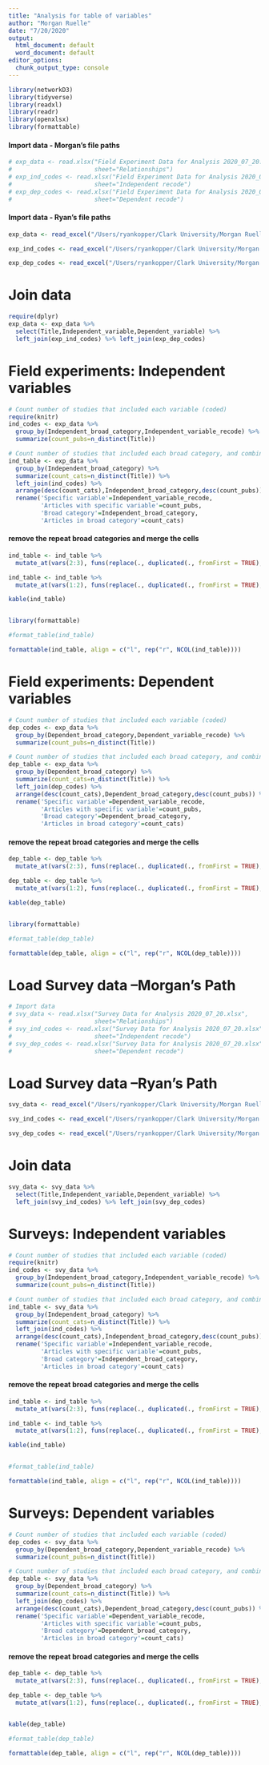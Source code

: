```yaml
---
title: "Analysis for table of variables"
author: "Morgan Ruelle"
date: "7/20/2020"
output:
  html_document: default
  word_document: default
editor_options: 
  chunk_output_type: console
---
```


```r
library(networkD3)
library(tidyverse)
library(readxl)
library(readr)
library(openxlsx)
library(formattable)

```



#### Import data - Morgan's file paths
```r


# exp_data <- read.xlsx("Field Experiment Data for Analysis 2020_07_20.xlsx",   
#                       sheet="Relationships")
# exp_ind_codes <- read.xlsx("Field Experiment Data for Analysis 2020_07_20.xlsx",
#                       sheet="Independent recode")
# exp_dep_codes <- read.xlsx("Field Experiment Data for Analysis 2020_07_20.xlsx",
#                       sheet="Dependent recode")
```

#### Import data - Ryan's file paths
```r

exp_data <- read_excel("/Users/ryankopper/Clark University/Morgan Ruelle - Ryan Kopper Research/Push Pull Systematic Review/Survey Data for Analysis 2020_07_20.xlsx", sheet = "Relationships")

exp_ind_codes <- read_excel("/Users/ryankopper/Clark University/Morgan Ruelle - Ryan Kopper Research/Push Pull Systematic Review/Survey Data for Analysis 2020_07_20.xlsx", sheet = "Independent recode")

exp_dep_codes <- read_excel("/Users/ryankopper/Clark University/Morgan Ruelle - Ryan Kopper Research/Push Pull Systematic Review/Survey Data for Analysis 2020_07_20.xlsx", sheet = "Dependent recode")

```


# Join data
```r
require(dplyr)
exp_data <- exp_data %>%
  select(Title,Independent_variable,Dependent_variable) %>% 
  left_join(exp_ind_codes) %>% left_join(exp_dep_codes)
```
# Field experiments: Independent variables
```r
# Count number of studies that included each variable (coded)
require(knitr)
ind_codes <- exp_data %>% 
  group_by(Independent_broad_category,Independent_variable_recode) %>% 
  summarize(count_pubs=n_distinct(Title))

# Count number of studies that included each broad category, and combine with the previous table
ind_table <- exp_data %>% 
  group_by(Independent_broad_category) %>% 
  summarize(count_cats=n_distinct(Title)) %>%
  left_join(ind_codes) %>% 
  arrange(desc(count_cats),Independent_broad_category,desc(count_pubs)) %>%
  rename('Specific variable'=Independent_variable_recode,
         'Articles with specific variable'=count_pubs,
         'Broad category'=Independent_broad_category,
         'Articles in broad category'=count_cats)
```

#### remove the repeat broad categories and merge the cells
```r
ind_table <- ind_table %>% 
  mutate_at(vars(2:3), funs(replace(., duplicated(., fromFirst = TRUE), '')))

ind_table <- ind_table %>% 
  mutate_at(vars(1:2), funs(replace(., duplicated(., fromFirst = TRUE), '')))

kable(ind_table)


library(formattable)

#format_table(ind_table)

formattable(ind_table, align = c("l", rep("r", NCOL(ind_table))))
```
# Field experiments: Dependent variables
```r
# Count number of studies that included each variable (coded)
dep_codes <- exp_data %>% 
  group_by(Dependent_broad_category,Dependent_variable_recode) %>% 
  summarize(count_pubs=n_distinct(Title))

# Count number of studies that included each broad category, and combine with the previous table
dep_table <- exp_data %>% 
  group_by(Dependent_broad_category) %>% 
  summarize(count_cats=n_distinct(Title)) %>%
  left_join(dep_codes) %>% 
  arrange(desc(count_cats),Dependent_broad_category,desc(count_pubs)) %>%
  rename('Specific variable'=Dependent_variable_recode,
         'Articles with specific variable'=count_pubs,
         'Broad category'=Dependent_broad_category,
         'Articles in broad category'=count_cats)
```

#### remove the repeat broad categories and merge the cells
```r
dep_table <- dep_table %>% 
  mutate_at(vars(2:3), funs(replace(., duplicated(., fromFirst = TRUE), '')))

dep_table <- dep_table %>% 
  mutate_at(vars(1:2), funs(replace(., duplicated(., fromFirst = TRUE), '')))

kable(dep_table)


library(formattable)

#format_table(dep_table)

formattable(dep_table, align = c("l", rep("r", NCOL(dep_table))))
```


# Load Survey data --Morgan's Path
```r
# Import data
# svy_data <- read.xlsx("Survey Data for Analysis 2020_07_20.xlsx",   
#                       sheet="Relationships")
# svy_ind_codes <- read.xlsx("Survey Data for Analysis 2020_07_20.xlsx",
#                       sheet="Independent recode")
# svy_dep_codes <- read.xlsx("Survey Data for Analysis 2020_07_20.xlsx",
#                       sheet="Dependent recode")
```

# Load Survey data --Ryan's Path
```r
svy_data <- read_excel("/Users/ryankopper/Clark University/Morgan Ruelle - Ryan Kopper Research/Push Pull Systematic Review/Survey Data for Analysis 2020_07_20.xlsx", sheet = "Relationships")

svy_ind_codes <- read_excel("/Users/ryankopper/Clark University/Morgan Ruelle - Ryan Kopper Research/Push Pull Systematic Review/Survey Data for Analysis 2020_07_20.xlsx", sheet = "Independent recode")

svy_dep_codes <- read_excel("/Users/ryankopper/Clark University/Morgan Ruelle - Ryan Kopper Research/Push Pull Systematic Review/Survey Data for Analysis 2020_07_20.xlsx", sheet = "Dependent recode")

```


# Join data
```r
svy_data <- svy_data %>%
  select(Title,Independent_variable,Dependent_variable) %>% 
  left_join(svy_ind_codes) %>% left_join(svy_dep_codes)
```
# Surveys: Independent variables
```r
# Count number of studies that included each variable (coded)
require(knitr)
ind_codes <- svy_data %>% 
  group_by(Independent_broad_category,Independent_variable_recode) %>% 
  summarize(count_pubs=n_distinct(Title))

# Count number of studies that included each broad category, and combine with the previous table
ind_table <- svy_data %>% 
  group_by(Independent_broad_category) %>% 
  summarize(count_cats=n_distinct(Title)) %>%
  left_join(ind_codes) %>% 
  arrange(desc(count_cats),Independent_broad_category,desc(count_pubs)) %>%
  rename('Specific variable'=Independent_variable_recode,
         'Articles with specific variable'=count_pubs,
         'Broad category'=Independent_broad_category,
         'Articles in broad category'=count_cats)

```

#### remove the repeat broad categories and merge the cells
```r
ind_table <- ind_table %>% 
  mutate_at(vars(2:3), funs(replace(., duplicated(., fromFirst = TRUE), '')))

ind_table <- ind_table %>% 
  mutate_at(vars(1:2), funs(replace(., duplicated(., fromFirst = TRUE), '')))

kable(ind_table)


#format_table(ind_table)

formattable(ind_table, align = c("l", rep("r", NCOL(ind_table))))

```


# Surveys: Dependent variables
```r
# Count number of studies that included each variable (coded)
dep_codes <- svy_data %>% 
  group_by(Dependent_broad_category,Dependent_variable_recode) %>% 
  summarize(count_pubs=n_distinct(Title))

# Count number of studies that included each broad category, and combine with the previous table
dep_table <- svy_data %>% 
  group_by(Dependent_broad_category) %>% 
  summarize(count_cats=n_distinct(Title)) %>%
  left_join(dep_codes) %>% 
  arrange(desc(count_cats),Dependent_broad_category,desc(count_pubs)) %>%
  rename('Specific variable'=Dependent_variable_recode,
         'Articles with specific variable'=count_pubs,
         'Broad category'=Dependent_broad_category,
         'Articles in broad category'=count_cats)

```

#### remove the repeat broad categories and merge the cells
```r
dep_table <- dep_table %>% 
  mutate_at(vars(2:3), funs(replace(., duplicated(., fromFirst = TRUE), '')))

dep_table <- dep_table %>% 
  mutate_at(vars(1:2), funs(replace(., duplicated(., fromFirst = TRUE), '')))


kable(dep_table)

#format_table(dep_table)

formattable(dep_table, align = c("l", rep("r", NCOL(dep_table))))
                                 
```
